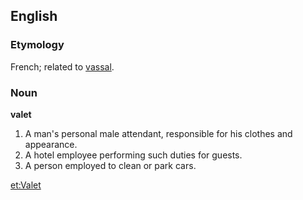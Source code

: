 ==English==
===Etymology===
French; related to [[vassal]].
===Noun===
'''valet'''
#A man's personal male attendant, responsible for his clothes and appearance.
#A hotel employee performing such duties for guests.
#A person employed to clean or park cars.

[[et:Valet]]